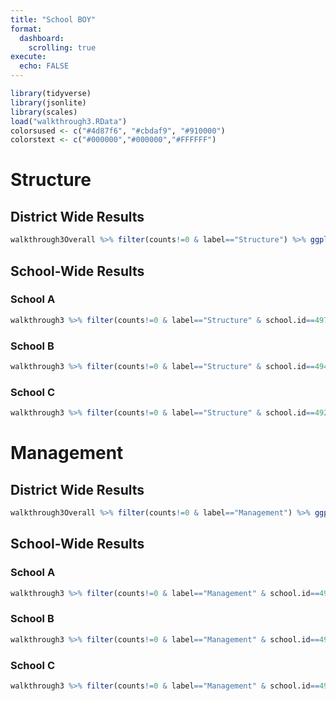```yaml
---
title: "School BOY"
format: 
  dashboard: 
    scrolling: true
execute:
  echo: FALSE
---
```


```r
library(tidyverse)
library(jsonlite)
library(scales)
load("walkthrough3.RData")
colorsused <- c("#4d87f6", "#cbdaf9", "#910000")
colorstext <- c("#000000","#000000","#FFFFFF")
```

# Structure

## **District Wide Results** {.fill}

```r
walkthrough3Overall %>% filter(counts!=0 & label=="Structure") %>% ggplot(aes(fill=field, x=reorder(subtext,desc(subtext)),y=counts,color=field))+geom_bar(position="fill",stat="identity",color="black")+coord_flip()+theme(axis.title=element_blank(),plot.title=element_text(size=10,face="italic",hjust=.5),axis.text=element_text(size=10))+scale_color_manual(values=colorsused,aesthetics=c("fill"),drop=FALSE)+scale_color_manual(values=colorstext,aesthetics=c("color"),drop=FALSE)+scale_y_continuous(labels=percent)+geom_text(aes(label=counts),position=position_fill(vjust = .5),show.legend=FALSE)+scale_x_discrete(labels = function(x) str_wrap(x, width = 60))
```

## School-Wide Results {.tabset}

### School A

```r
walkthrough3 %>% filter(counts!=0 & label=="Structure" & school.id==4974) %>% ggplot(aes(fill=field, x=reorder(subtext,desc(subtext)),y=counts,color=field))+geom_bar(position="fill",stat="identity",color="black")+coord_flip()+theme(axis.title=element_blank(),plot.title=element_text(size=10,face="italic",hjust=.5),axis.text=element_text(size=10))+scale_color_manual(values=colorsused,aesthetics=c("fill"),drop=FALSE)+scale_color_manual(values=colorstext,aesthetics=c("color"),drop=FALSE)+scale_y_continuous(labels=percent)+geom_text(aes(label=counts),position=position_fill(vjust = .5),show.legend=FALSE)+scale_x_discrete(labels = function(x) str_wrap(x, width = 60))
```

### School B

```r
walkthrough3 %>% filter(counts!=0 & label=="Structure" & school.id==4948) %>% ggplot(aes(fill=field, x=reorder(subtext,desc(subtext)),y=counts,color=field))+geom_bar(position="fill",stat="identity",color="black")+coord_flip()+theme(axis.title=element_blank(),plot.title=element_text(size=10,face="italic",hjust=.5),axis.text=element_text(size=10))+scale_color_manual(values=colorsused,aesthetics=c("fill"),drop=FALSE)+scale_color_manual(values=colorstext,aesthetics=c("color"),drop=FALSE)+scale_y_continuous(labels=percent)+geom_text(aes(label=counts),position=position_fill(vjust = .5),show.legend=FALSE)+scale_x_discrete(labels = function(x) str_wrap(x, width = 60))
```

### School C

```r
walkthrough3 %>% filter(counts!=0 & label=="Structure" & school.id==4920) %>% ggplot(aes(fill=field, x=reorder(subtext,desc(subtext)),y=counts,color=field))+geom_bar(position="fill",stat="identity",color="black")+coord_flip()+theme(axis.title=element_blank(),plot.title=element_text(size=10,face="italic",hjust=.5),axis.text=element_text(size=10))+scale_color_manual(values=colorsused,aesthetics=c("fill"),drop=FALSE)+scale_color_manual(values=colorstext,aesthetics=c("color"),drop=FALSE)+scale_y_continuous(labels=percent)+geom_text(aes(label=counts),position=position_fill(vjust = .5),show.legend=FALSE)+scale_x_discrete(labels = function(x) str_wrap(x, width = 60))
```

# Management

## **District Wide Results** {.fill}

```r
walkthrough3Overall %>% filter(counts!=0 & label=="Management") %>% ggplot(aes(fill=field, x=reorder(subtext,desc(subtext)),y=counts,color=field))+geom_bar(position="fill",stat="identity",color="black")+coord_flip()+theme(axis.title=element_blank(),plot.title=element_text(size=10,face="italic",hjust=.5),axis.text=element_text(size=10))+scale_color_manual(values=colorsused,aesthetics=c("fill"),drop=FALSE)+scale_color_manual(values=colorstext,aesthetics=c("color"),drop=FALSE)+scale_y_continuous(labels=percent)+geom_text(aes(label=counts),position=position_fill(vjust = .5),show.legend=FALSE)+scale_x_discrete(labels = function(x) str_wrap(x, width = 60))
```

## School-Wide Results {.tabset}

### School A

```r
walkthrough3 %>% filter(counts!=0 & label=="Management" & school.id==4974) %>% ggplot(aes(fill=field, x=reorder(subtext,desc(subtext)),y=counts,color=field))+geom_bar(position="fill",stat="identity",color="black")+coord_flip()+theme(axis.title=element_blank(),plot.title=element_text(size=10,face="italic",hjust=.5),axis.text=element_text(size=10))+scale_color_manual(values=colorsused,aesthetics=c("fill"),drop=FALSE)+scale_color_manual(values=colorstext,aesthetics=c("color"),drop=FALSE)+scale_y_continuous(labels=percent)+geom_text(aes(label=counts),position=position_fill(vjust = .5),show.legend=FALSE)+scale_x_discrete(labels = function(x) str_wrap(x, width = 60))
```

### School B

```r
walkthrough3 %>% filter(counts!=0 & label=="Management" & school.id==4948) %>% ggplot(aes(fill=field, x=reorder(subtext,desc(subtext)),y=counts,color=field))+geom_bar(position="fill",stat="identity",color="black")+coord_flip()+theme(axis.title=element_blank(),plot.title=element_text(size=10,face="italic",hjust=.5),axis.text=element_text(size=10))+scale_color_manual(values=colorsused,aesthetics=c("fill"),drop=FALSE)+scale_color_manual(values=colorstext,aesthetics=c("color"),drop=FALSE)+scale_y_continuous(labels=percent)+geom_text(aes(label=counts),position=position_fill(vjust = .5),show.legend=FALSE)+scale_x_discrete(labels = function(x) str_wrap(x, width = 60))
```

### School C

```r
walkthrough3 %>% filter(counts!=0 & label=="Management" & school.id==4920) %>% ggplot(aes(fill=field, x=reorder(subtext,desc(subtext)),y=counts,color=field))+geom_bar(position="fill",stat="identity",color="black")+coord_flip()+theme(axis.title=element_blank(),plot.title=element_text(size=10,face="italic",hjust=.5),axis.text=element_text(size=10))+scale_color_manual(values=colorsused,aesthetics=c("fill"),drop=FALSE)+scale_color_manual(values=colorstext,aesthetics=c("color"),drop=FALSE)+scale_y_continuous(labels=percent)+geom_text(aes(label=counts),position=position_fill(vjust = .5),show.legend=FALSE)+scale_x_discrete(labels = function(x) str_wrap(x, width = 60))
```